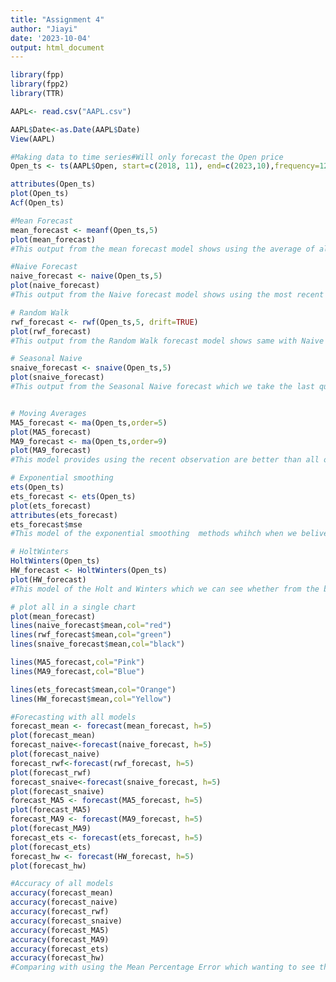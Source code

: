 ```yaml
---
title: "Assignment 4"
author: "Jiayi"
date: '2023-10-04'
output: html_document
---
```


```r
library(fpp)
library(fpp2)
library(TTR)

AAPL<- read.csv("AAPL.csv")

AAPL$Date<-as.Date(AAPL$Date)
View(AAPL)

#Making data to time series#Will only forecast the Open price
Open_ts <- ts(AAPL$Open, start=c(2018, 11), end=c(2023,10),frequency=12)

attributes(Open_ts)
plot(Open_ts)
Acf(Open_ts)

#Mean Forecast
mean_forecast <- meanf(Open_ts,5)
plot(mean_forecast)
#This output from the mean forecast model shows using the average of all the data from Open price of the Apple stock from 2018 November to 2023 October to predict the next 5 month's opening price.

#Naive Forecast
naive_forecast <- naive(Open_ts,5)
plot(naive_forecast)
#This output from the Naive forecast model shows using the most recent data which is 2023 October to predict and forecast the next 5 month's Apple stock opening price.

# Random Walk
rwf_forecast <- rwf(Open_ts,5, drift=TRUE)
plot(rwf_forecast)
#This output from the Random Walk forecast model shows same with Naive Forecast with using the most recent data which is 2023 October to predict and forecast the next 5 month's Apple stock opening price, but just with added some noise in the data.

# Seasonal Naive
snaive_forecast <- snaive(Open_ts,5)
plot(snaive_forecast)
#This output from the Seasonal Naive forecast which we take the last quarterly seasonality from the 2023 data and then we use it to predict or forecast the next 5 mont's Apple stock opening price.


# Moving Averages
MA5_forecast <- ma(Open_ts,order=5)
plot(MA5_forecast)
MA9_forecast <- ma(Open_ts,order=9)
plot(MA9_forecast)
#This model provides using the recent observation are better than all observation from the Apple's open stock price from 2018 of November to 2023 October, with order=5, this means that larger weight are given to the recent period compared to when order = 9, which the recent data's weight are given lesser. The MA_9 is more smoother compared to the MA_5 line because we increase the windows of the consecutive observation.

# Exponential smoothing 
ets(Open_ts)
ets_forecast <- ets(Open_ts)
plot(ets_forecast)
attributes(ets_forecast)
ets_forecast$mse
#This model of the exponential smoothing  methods whihch when we belives more-recent observations are likely to contain more information. Therefore, as we finds out that the ets parameter, and finds the alpha =0.999, we can concluded that more recent datas matters more. 

# HoltWinters
HoltWinters(Open_ts)
HW_forecast <- HoltWinters(Open_ts)
plot(HW_forecast)
#This model of the Holt and Winters which we can see whether from the beta and gamma to see if the data have trend and seasonality. However we have a beta of 0 which means that there is no trend in the Apple's open stock price from 11/2018 to 10/2023, yet with gamma =1 which it is more sensitive to seasonal change.

# plot all in a single chart
plot(mean_forecast)
lines(naive_forecast$mean,col="red")
lines(rwf_forecast$mean,col="green")
lines(snaive_forecast$mean,col="black")

lines(MA5_forecast,col="Pink")
lines(MA9_forecast,col="Blue")

lines(ets_forecast$mean,col="Orange")
lines(HW_forecast$mean,col="Yellow")

#Forecasting with all models
forecast_mean <- forecast(mean_forecast, h=5)
plot(forecast_mean)
forecast_naive<-forecast(naive_forecast, h=5)
plot(forecast_naive)
forecast_rwf<-forecast(rwf_forecast, h=5)
plot(forecast_rwf)
forecast_snaive<-forecast(snaive_forecast, h=5)
plot(forecast_snaive)
forecast_MA5 <- forecast(MA5_forecast, h=5)
plot(forecast_MA5)
forecast_MA9 <- forecast(MA9_forecast, h=5)
plot(forecast_MA9)
forecast_ets <- forecast(ets_forecast, h=5)
plot(forecast_ets)
forecast_hw <- forecast(HW_forecast, h=5)
plot(forecast_hw)

#Accuracy of all models
accuracy(forecast_mean)
accuracy(forecast_naive)
accuracy(forecast_rwf)
accuracy(forecast_snaive)
accuracy(forecast_MA5)
accuracy(forecast_MA9)
accuracy(forecast_ets)
accuracy(forecast_hw)
#Comparing with using the Mean Percentage Error which wanting to see the forecast techniques is biased or not, with the result, it came out that MA9 has the best result where MPE=0.1634853 which is closed to 0, therefore it is the most unbiased. with some large positive or negative value which it may mean there are underestimating or overestimating the Apple's open stock price for the next 5 month.




```